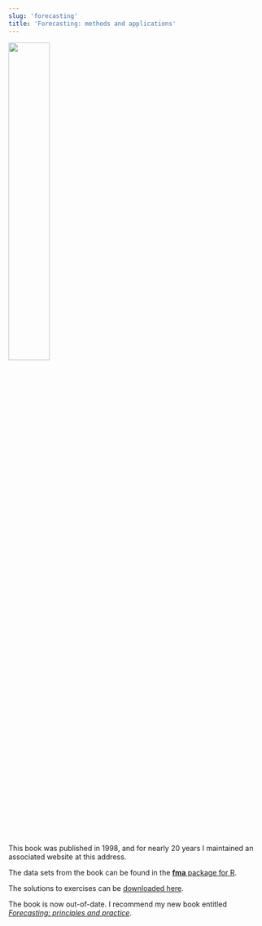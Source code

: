 ```yaml
---
slug: 'forecasting'
title: 'Forecasting: methods and applications'
---
```


<img src='fma.jpg' width=40%>


This book was published in 1998, and for nearly 20 years I maintained an associated website at this address.

The data sets from the book can be found in the [**fma** package for R](http://pkg.robjhyndman.com/fma/).

The solutions to exercises can be [downloaded here](solutions.pdf).

The book is now out-of-date. I recommend my new book entitled [*Forecasting: principles and practice*](http://Otexts.org/fpp3/).
